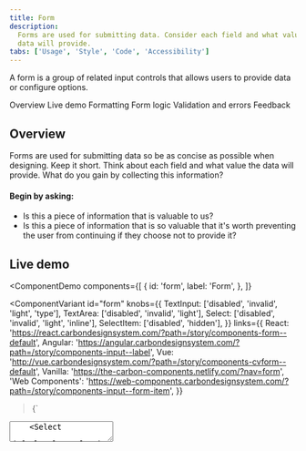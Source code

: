 ```yaml
---
title: Form
description:
  Forms are used for submitting data. Consider each field and what value the
  data will provide.
tabs: ['Usage', 'Style', 'Code', 'Accessibility']
---
```


<PageDescription>

A form is a group of related input controls that allows users to provide data or
configure options.

</PageDescription>

<AnchorLinks>

<AnchorLink>Overview</AnchorLink>
<AnchorLink>Live demo</AnchorLink>
<AnchorLink>Formatting</AnchorLink>
<AnchorLink>Form logic</AnchorLink>
<AnchorLink>Validation and errors</AnchorLink>
<AnchorLink>Feedback</AnchorLink>

</AnchorLinks>

## Overview

Forms are used for submitting data so be as concise as possible when designing.
Keep it short. Think about each field and what value the data will provide. What
do you gain by collecting this information?

#### Begin by asking:

- Is this a piece of information that is valuable to us?
- Is this a piece of information that is so valuable that it's worth preventing
  the user from continuing if they choose not to provide it?

## Live demo

<!-- prettier-ignore-start -->
<ComponentDemo
  components={[
    {
      id: 'form',
      label: 'Form',
    },
  ]}
>
  <ComponentVariant
    id="form"
    knobs={{
      TextInput: ['disabled', 'invalid', 'light', 'type'],
      TextArea: ['disabled', 'invalid', 'light'],
      Select: ['disabled', 'invalid', 'light', 'inline'],
      SelectItem: ['disabled', 'hidden'],
    }}
    links={{
      React:
        'https://react.carbondesignsystem.com/?path=/story/components-form--default',
      Angular:
        'https://angular.carbondesignsystem.com/?path=/story/components-input--label',
      Vue: 'http://vue.carbondesignsystem.com/?path=/story/components-cvform--default',
      Vanilla: 'https://the-carbon-components.netlify.com/?nav=form',
      'Web Components':
        'https://web-components.carbondesignsystem.com/?path=/story/components-input--form-item',
    }}
  >{`
  <Form>
  <Stack gap={7}>
    <TextInput
      helperText="Optional helper text here; if message is more than one line text should wrap (~100 character count maximum)"
      id="test2"
      invalidText="Invalid error message."
      labelText="Text input label"
      placeholder="Placeholder text"
    />
  <TextArea
    cols={50}
    helperText="Optional helper text here; if message is more than one line text should wrap (~100 character count maximum)"
    id="test5"
    invalidText="Invalid error message."
    labelText="Text area label"
    placeholder="Placeholder text"
    rows={4}
  />
    <Select
      defaultValue="placeholder-item"
      id="select-1"
      invalidText="This is an invalid error message."
      labelText="Select"
    >
      <SelectItem
        text="Option 1"
        value="option-1"
      />
      <SelectItem
        text="Option 2"
        value="option-2"
      />
      <SelectItem
        text="Option 3"
        value="option-3"
      />
    </Select>
  <Button
    kind="primary"
    tabIndex={0}
    type="submit"
  >
    Submit
  </Button>
  </Stack>
</Form>
  `}</ComponentVariant>
</ComponentDemo>
<!-- prettier-ignore-end -->

## Formatting

All forms are comprised of six elements:

- **Labels:** Inform users what the corresponding input fields mean.
- **Input fields:** Enable users to provide information. Information can be
  entered through a variety of different input fields ranging from text fields,
  checkboxes, and many other types.
- **Helper text:** Provides assistance on how to fill out a field. Helper text
  is optional.
- **Placeholder text:** Hints at what goes into a field. Placeholder text is
  optional.
- **Actions:** Allow users to submit a form.
- **Validation:** Ensures the data submitted by the user conforms to acceptable
  parameters.

<Row>
<Column colLg={8}>

![effective form design](images/form-usage-1.png)

</Column>
</Row>

### Button placement

On non-modal or in-page forms, align single buttons or Secondary / Primary
button groups to the left. Buttons should align with the form controls
regardless of the user‘s window width.

<Row>
<Column colLg={8}>

![Primary button alignment in Forms](images/form-usage-5.png)

<Caption>Single button alignment in forms</Caption>

</Column>
</Row>

<Row>
<Column colLg={8}>

![Secondary / Primary button alignment in forms](images/form-usage-6.png)

<Caption>Secondary / Primary button alignment in forms</Caption>

</Column>
</Row>

### Multistep forms

When the primary action implies a navigation step forward, as in a wizard, align
single buttons or Secondary/Primary button groups to the right. This position
conveys the “next step” intention.

<Row>
<Column colLg={8}>

![Primary button alignment in a wizard](images/form-usage-7.png)

<Caption>Single button alignment in a wizard</Caption>

</Column>
</Row>

<Row>
<Column colLg={8}>

![Primary button alignment in a wizard](images/form-usage-8.png)

<Caption>Secondary / Primary button pair alignment in a wizard</Caption>

</Column>
</Row>

## Content

### Labels

Effective form labeling helps users understand what information to enter into a
Text Input. Using a placeholder text as a label is often applied as a
space-saving method. However, this is not recommended because it hides context
and presents accessibility issues.

#### Accessibility best practices for labels:

- Labels must be visible when an input gets focus.
- Labels must be announced to the screen reader on focus.
- Ensure the helper text that appears under an input is read when an assistive
  technology user stops at an input using ARIA.
- Use sentence-style capitalization (only the first word in a phrase and any
  proper nouns capitalized).

### Default values

Where possible, add programmatic assistance. Detect and pre-fill inputs to
reduce errors and save time. When the software can't determine the value that
belongs in an input, use type-ahead to make suggestions. Use sentence-case for
default values, detected values, and auto-completion text.

### Helper text

Helper text is pertinent information that assists the user in completing a
field. Helper text is always available when the input is focused and appears
underneath the label. Use sentence-style capitalization, and in most cases,
write the text as full sentences with punctuation.

### Placeholder text

Placeholder text provides hints or examples of what to enter. Placeholder text
disappears after the user begins entering data into the Input and should not
contain crucial information. Use sentence-style capitalization, and in most
cases, write the text as a direct statement without punctuation.

## Form logic

- **Radio buttons** are used when there is a list of two or more options that
  are mutually exclusive and the user must select exactly one choice. In other
  words, clicking a non-selected radio button will deselect whatever other
  button was previously selected in the list.
- **Checkboxes** are used when there are lists of options and the user may
  select any number of choices, including zero, one, or several. In other words,
  each checkbox is independent of all other checkboxes in the list, so checking
  one box doesn’t uncheck the others. A stand-alone checkbox, or a toggle can be
  used for a single option that the user can turn on or off.
- **Select elements** are used for fields in which a single selection is
  required and there are a large number of possible options.

<Row>
<Column colLg={8}>

![form logic](images/form-usage-4.png)

</Column>
</Row>

## Validation and errors

### Error messaging

Effective error messaging can help the user to understand the problem and how to
fix it. First, inform the user what has happened, then provide guidance on next
steps or possible resolutions.
[Inline notifications](/components/notification/usage) can be used to state the
general problem with the users input, such as _“Please input the required
fields.”_ Inline Notifications can occur pre or post submission, depending on
the type of data the user is inputting.

### Form validation

We recommend validating the users data before form submission. Use visual cues
to guide the user as to where the problem lies within the form. This will help
to easily identify the elements that need to be corrected.

The validation should appear when the user has clicked away from the text field.
Once the user corrects the errors within the text field, the validation should
disappear once the data is rendered as valid.

The validation label below the field should be as informative as possible when
describing the issue with the users data. For example, if password limitations
require 16 characters, but the user inputs a password with only six characters,
the text should read something like, _"Password must be at least 16
characters."_

<Row>
<Column colLg={8}>

![form validation](images/form-validation.gif)

</Column>
</Row>

### Optional versus required fields

When designing your form, consider the purpose and the use case, and note if the
majority of the fields are **required** or **optional**.

- If the majority of the fields are required, mark **only** the optional fields
  with (optional).
- If the majority of the fields are optional, mark **only** the required fields 
  with (required).

Using the appropriate pattern based on the use case will reduce visual noise and
clutter; helping your users to more quickly and accurately complete the form. It
will also ensure consistency through and across products.

If you choose to mark only optional form fields, it is recommended that an
instruction precedes the form stating either “All fields are required” or “All
fields are required unless marked optional”.

<Row>
<Column colLg={8}>

![Example of a short user sign-up form using the optional pattern](images/form-usage-optional.png)

<Caption>
  Example of a short user sign-up form using the optional pattern
</Caption>

</Column>
</Row>

<Row>
<Column colLg={8}>

![Example of product configuration properties using the required pattern](images/form-usage-required.png)

<Caption>
  Example of product configuration properties using the required pattern
</Caption>

</Column>
</Row>

## Feedback

Help us improve this component by providing feedback, asking questions, and
leaving any other comments on
[GitHub](https://github.com/carbon-design-system/carbon-website/issues/new?assignees=&labels=feedback&template=feedback.md).
